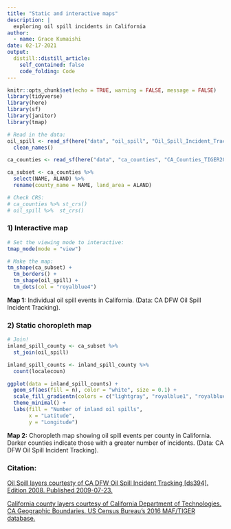 ```yaml
---
title: "Static and interactive maps"
description: |
  exploring oil spill incidents in California 
author:
  - name: Grace Kumaishi
date: 02-17-2021
output:
  distill::distill_article:
    self_contained: false
    code_folding: Code
---
```


```r
knitr::opts_chunk$set(echo = TRUE, warning = FALSE, message = FALSE)
library(tidyverse)
library(here)
library(sf)
library(janitor)
library(tmap)
```

```r
# Read in the data:
oil_spill <- read_sf(here("data", "oil_spill", "Oil_Spill_Incident_Tracking_%5Bds394%5D.shp")) %>%
  clean_names()

ca_counties <- read_sf(here("data", "ca_counties", "CA_Counties_TIGER2016.shp"))

ca_subset <- ca_counties %>% 
  select(NAME, ALAND) %>% 
  rename(county_name = NAME, land_area = ALAND)

# Check CRS:
# ca_counties %>% st_crs()
# oil_spill %>%  st_crs()
```

### 1) Interactive map
```r
# Set the viewing mode to interactive:
tmap_mode(mode = "view")

# Make the map:
tm_shape(ca_subset) +
  tm_borders() +
  tm_shape(oil_spill) +
  tm_dots(col = "royalblue4")
```

**Map 1:** Individual oil spill events in California. (Data: CA DFW Oil Spill Incident Tracking).

### 2) Static choropleth map
```r
# Join!
inland_spill_county <- ca_subset %>% 
  st_join(oil_spill)

inland_spill_counts <- inland_spill_county %>% 
  count(localecoun)

ggplot(data = inland_spill_counts) +
  geom_sf(aes(fill = n), color = "white", size = 0.1) +
  scale_fill_gradientn(colors = c("lightgray", "royalblue1", "royalblue4")) +
  theme_minimal() +
  labs(fill = "Number of inland oil spills",
       x = "Latitude",
       y = "Longitude")
```

**Map 2:** Choropleth map showing oil spill events per county in California. Darker counties indicate those with a greater number of incidents. (Data: CA DFW Oil Spill Incident Tracking).

### Citation:
[Oil Spill layers courtesty of CA DFW Oil Spill Incident Tracking [ds394]. Edition 2008. Published 2009-07-23.](https://map.dfg.ca.gov/metadata/ds0394.html) 

[California county layers courtesy of California Department of Technologies. CA Geographic Boundaries. US Census Bureau's 2016 MAF/TIGER database.](https://data.ca.gov/dataset/ca-geographic-boundaries)